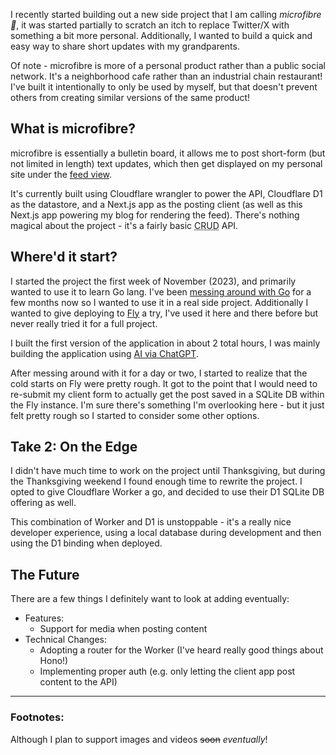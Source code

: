 I recently started building out a new side project that I am calling _microfibre
🧶_, it was started partially to scratch an itch to replace Twitter/X with
something a bit more personal. Additionally, I wanted to build a quick and easy
way to share short updates with my grandparents.

<Spacer />

Of note - microfibre is more of a personal product rather than a public social
network. It's a neighborhood cafe rather than an industrial chain restaurant!
I've built it intentionally to only be used by myself, but that doesn't prevent
others from creating similar versions of the same product!

<Spacer />

## What is microfibre?

<Spacer />

microfibre is essentially a bulletin board, it allows me to post short-form (but
not limited in length) text updates<FootnoteRef id="1" />, which then get
displayed on my personal site under the [feed view](/feed).

It's currently built using Cloudflare wrangler to power the API, Cloudflare D1
as the datastore, and a Next.js app as the posting client (as well as this
Next.js app powering my blog for rendering the feed). There's nothing magical
about the project - it's a fairly basic
<Abbr title="Acronym standing for Create Read Update Delete, often used to describe basic REST APIs">CRUD</Abbr>
API.

## Where'd it start?

<Spacer />

I started the project the first week of November (2023), and primarily wanted to
use it to learn Go lang. I've been
[messing around with Go](/blog/2023/september/learning-go) for a few months now so I
wanted to use it in a real side project. Additionally I wanted to give deploying
to [Fly](https://fly.io) a try, I've used it here and there before but never
really tried it for a full project.

I built the first version of the application in about 2 total hours, I was
mainly building the application using
[AI via ChatGPT](/blog/2023/november/ai-driven-development).

After messing around with it for a day or two, I started to realize that the
cold starts on Fly were pretty rough. It got to the point that I would need to
re-submit my client form to actually get the post saved in a SQLite DB within
the Fly instance. I'm sure there's something I'm overlooking here - but it just
felt pretty rough so I started to consider some other options.

## Take 2: On the Edge

<Spacer />

I didn't have much time to work on the project until Thanksgiving, but during
the Thanksgiving weekend I found enough time to rewrite the project. I opted to
give Cloudflare Worker a go, and decided to use their D1 SQLite DB offering as
well.

This combination of Worker and D1 is unstoppable - it's a really nice developer
experience, using a local database during development and then using the D1
binding when deployed.

## The Future

<Spacer />

There are a few things I definitely want to look at adding eventually:

- Features:
  - Support for media when posting content
- Technical Changes:
  - Adopting a router for the Worker (I've heard really good things about Hono!)
  - Implementing proper auth (e.g. only letting the client app post content to
    the API)

---

### Footnotes:

<Footnote id="1">Although I plan to support images and videos ~~soon~~
_eventually_!</Footnote>
